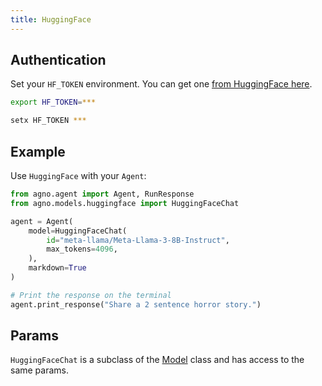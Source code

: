 ```yaml
---
title: HuggingFace
---
```


## Authentication

Set your `HF_TOKEN` environment. You can get one [from HuggingFace here](https://huggingface.co/settings/tokens).

<CodeGroup>

```bash Mac
export HF_TOKEN=***
```

```bash Windows
setx HF_TOKEN ***
```

</CodeGroup>

## Example

Use `HuggingFace` with your `Agent`:

<CodeGroup>

```python agent.py
from agno.agent import Agent, RunResponse
from agno.models.huggingface import HuggingFaceChat

agent = Agent(
    model=HuggingFaceChat(
        id="meta-llama/Meta-Llama-3-8B-Instruct",
        max_tokens=4096,
    ),
    markdown=True
)

# Print the response on the terminal
agent.print_response("Share a 2 sentence horror story.")
```

</CodeGroup>

## Params

<Snippet file="model-hf-params.mdx" />

`HuggingFaceChat` is a subclass of the [Model](/reference/model) class and has access to the same params.
